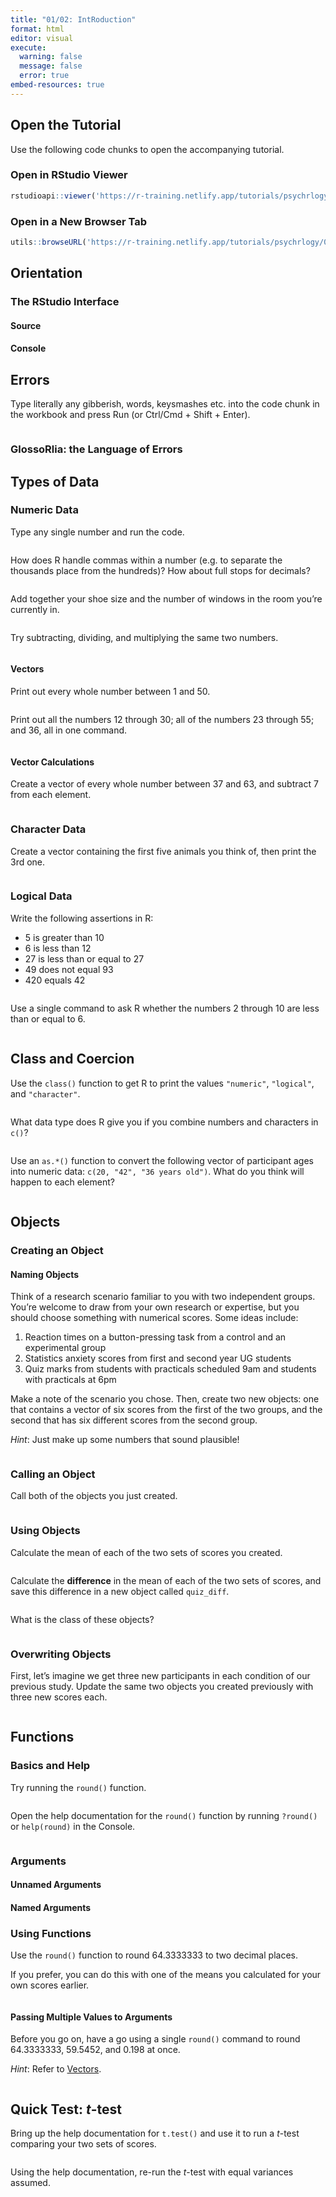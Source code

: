 ```yaml
---
title: "01/02: IntRoduction"
format: html
editor: visual
execute:
  warning: false
  message: false
  error: true
embed-resources: true
---
```


## Open the Tutorial

Use the following code chunks to open the accompanying tutorial.

### Open in RStudio Viewer

```r
rstudioapi::viewer('https://r-training.netlify.app/tutorials/psychrlogy/01_fundRmentals/01_02_intro')
```

### Open in a New Browser Tab

```r
utils::browseURL('https://r-training.netlify.app/tutorials/psychrlogy/01_fundRmentals/01_02_intro')
```



## Orientation


### The RStudio Interface


#### Source


#### Console


## Errors

Type literally any gibberish, words, keysmashes etc. into the code chunk in the workbook and press Run (or Ctrl/Cmd + Shift + Enter).

```r

```



### GlossoRlia: the Language of Errors


## Types of Data


### Numeric Data

Type any single number and run the code.

```r

```


How does R handle commas within a number (e.g. to separate the thousands place from the hundreds)? How about full stops for decimals?

```r

```


Add together your shoe size and the number of windows in the room you're currently in.

```r

```


Try subtracting, dividing, and multiplying the same two numbers.

```r

```



#### Vectors {#vectors}

Print out every whole number between 1 and 50.

```r

```


Print out all the numbers 12 through 30; all of the numbers 23 through 55; and 36, all in one command.
```r

```



#### Vector Calculations

Create a vector of every whole number between 37 and 63, and subtract 7 from each element.

```r

```



### Character Data

Create a vector containing the first five animals you think of, then print the 3rd one.

```r

```



### Logical Data

Write the following assertions in R:

-   5 is greater than 10
-   6 is less than 12
-   27 is less than or equal to 27
-   49 does not equal 93
-   420 equals 42

```r

```


Use a single command to ask R whether the numbers 2 through 10 are less than or equal to 6.

```r

```



## Class and Coercion

Use the `class()` function to get R to print the values `"numeric"`, `"logical"`, and `"character"`.

```r

```


What data type does R give you if you combine numbers and characters in `c()`?

```r

```


Use an `as.*()` function to convert the following vector of participant ages into numeric data: `c(20, "42", "36 years old")`. What do you think will happen to each element?

```r

```



## Objects


### Creating an Object


#### Naming Objects

Think of a research scenario familiar to you with two independent groups. You're welcome to draw from your own research or expertise, but you should choose something with numerical scores. Some ideas include:

1.  Reaction times on a button-pressing task from a control and an experimental group
2.  Statistics anxiety scores from first and second year UG students
3.  Quiz marks from students with practicals scheduled 9am and students with practicals at 6pm

Make a note of the scenario you chose. Then, create two new objects: one that contains a vector of six scores from the first of the two groups, and the second that has six different scores from the second group.

*Hint*: Just make up some numbers that sound plausible!

```r

```



### Calling an Object

Call both of the objects you just created.

```r

```



### Using Objects

Calculate the mean of each of the two sets of scores you created.

```r

```


Calculate the **difference** in the mean of each of the two sets of scores, and save this difference in a new object called `quiz_diff`.

```r

```


What is the class of these objects?

```r

```



### Overwriting Objects

First, let's imagine we get three new participants in each condition of our previous study. Update the same two objects you created previously with three new scores each.

```r

```



## Functions


### Basics and Help

Try running the `round()` function.

```r

```


Open the help documentation for the `round()` function by running `?round()` or `help(round)` in the Console.
```r

```



### Arguments


#### Unnamed Arguments


#### Named Arguments


### Using Functions

Use the `round()` function to round 64.3333333 to two decimal places.

If you prefer, you can do this with one of the means you calculated for your own scores earlier.

```r

```



#### Passing Multiple Values to Arguments

Before you go on, have a go using a single `round()` command to round 64.3333333, 59.5452, and 0.198 at once.

*Hint*: Refer to [Vectors](#vectors).
```r

```



## Quick Test: *t*-test

Bring up the help documentation for `t.test()` and use it to run a *t*-test comparing your two sets of scores.

```r

```


Using the help documentation, re-run the *t*-test with equal variances assumed.

```r

```


